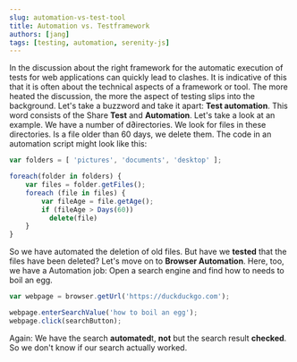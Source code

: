 ```yaml
---
slug: automation-vs-test-tool
title: Automation vs. Testframework
authors: [jang]
tags: [testing, automation, serenity-js]
---
```


In the discussion about the right framework for the automatic execution of tests
for web applications can quickly lead to clashes. It is indicative of this 
that it is often about the technical aspects of a framework or tool. 
The more heated the discussion, the more the aspect of testing slips into the background. 
Let's take a buzzword and take it apart: **Test automation**. 
This word consists of the Share **Test** and **Automation**. 
Let's take a look at an example. We have a number of d∂irectories. 
We look for files in these directories. 
Is a file older than 60 days, we delete them. The code in an automation script might look like this:

```ts
var folders = [ 'pictures', 'documents', 'desktop' ];

foreach(folder in folders) {
    var files = folder.getFiles();
    foreach (file in files) {
        var fileAge = file.getAge();
        if (fileAge > Days(60))
          delete(file)
    }
}
```

So we have automated the deletion of old files. But have we **tested** that the files have been deleted? Let's move on to **Browser Automation**. Here, too, we have a Automation job: Open a search engine and find how to needs to boil an egg.

```ts
var webpage = browser.getUrl('https://duckduckgo.com');

webpage.enterSearchValue('how to boil an egg');
webpage.click(searchButton);

```

Again: We have the search **automated**t, **not** but the search result **checked**. So we don't know if our search actually worked.